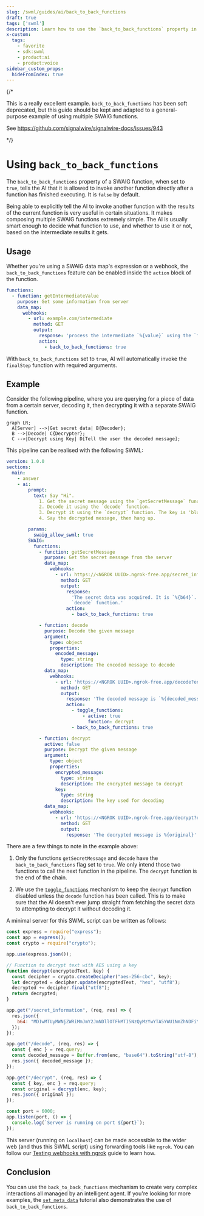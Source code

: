 ```yaml
---
slug: /swml/guides/ai/back_to_back_functions
draft: true
tags: ['swml']
description: Learn how to use the `back_to_back_functions` property in SWAIG functions.
x-custom:
  tags:
    - favorite
    - sdk:swml
    - product:ai
    - product:voice
sidebar_custom_props:
  hideFromIndex: true
---
```


{/*

This is a really excellent example. 
`back_to_back_functions` has been soft deprecated, 
but this guide should be kept and adapted to a general-purpose example
of using multiple SWAIG functions.

See https://github.com/signalwire/signalwire-docs/issues/943

*/}

# Using `back_to_back_functions`

The `back_to_back_functions` property of a SWAIG function, when set to `true`, tells the AI that
it is allowed to invoke another function directly after a function has finished executing. It is
`false` by default.

Being able to explicitly tell the AI to invoke another function with the results of the current function
is very useful in certain situations. It makes composing multiple SWAIG functions extremely simple.
The AI is usually smart enough to decide what function to use, and whether to use it or not, based on
the intermediate results it gets.

## Usage

Whether you're using a SWAIG data map's expression or a webhook, the `back_to_back_functions` feature
can be enabled inside the `action` block of the function.

```yaml andJson
functions:
  - function: getIntermediateValue
    purpose: Get some information from server
    data_map:
      webhooks:
        - url: example.com/intermediate
          method: GET
          output:
            response: 'process the intermediate `%{value}` using the `finalStep` function.'
            action:
              - back_to_back_functions: true
```

With `back_to_back_functions` set to `true`, AI will automatically invoke the `finalStep` function with required arguments.

## Example

Consider the following pipeline, where you are querying for a piece of data from a certain server,
decoding it, then decrypting it with a separate SWAIG function.

```mermaid
graph LR;
  A[Server] -->|Get secret data| B{Decoder};
  B -->|Decode| C{Decrypter};
  C -->|Decrypt using Key| D[Tell the user the decoded message];
```

This pipeline can be realised with the following SWML:

```yaml andJson
version: 1.0.0
sections:
  main:
    - answer
    - ai:
        prompt:
          text: Say "Hi".
            1. Get the secret message using the `getSecretMessage` function.
            2. Decode it using the `decode` function.
            3. Decrypt it using the `decrypt` function. The key is 'blue'.
            4. Say the decrypted message, then hang up.

        params:
          swaig_allow_swml: true
        SWAIG:
          functions:
            - function: getSecretMessage
              purpose: Get the secret message from the server
              data_map:
                webhooks:
                  - url: https://<NGROK UUID>.ngrok-free.app/secret_information
                    method: GET
                    output:
                      response:
                        'The secret data was acquired. It is `%{b64}`. Decode it using the
                        `decode` function.'
                      action:
                        - back_to_back_functions: true

            - function: decode
              purpose: Decode the given message
              argument:
                type: object
                properties:
                  encoded_message:
                    type: string
                    description: The encoded message to decode
              data_map:
                webhooks:
                  - url: 'https://<NGROK UUID>.ngrok-free.app/decode?enc=%{args.encoded_message}'
                    method: GET
                    output:
                      response: 'The decoded message is `%{decoded_message}`. Use the `decrypt` function to decrypt it.'
                      action:
                        - toggle_functions:
                            - active: true
                              function: decrypt
                        - back_to_back_functions: true

            - function: decrypt
              active: false
              purpose: Decrypt the given message
              argument:
                type: object
                properties:
                  encrypted_message:
                    type: string
                    description: The encrypted message to decrypt
                  key:
                    type: string
                    description: The key used for decoding
              data_map:
                webhooks:
                  - url: 'https://<NGROK UUID>.ngrok-free.app/decrypt?enc=%{args.encrypted_message}&key=%{args.key}'
                    method: GET
                    output:
                      response: 'The decrypted message is %{original}'
```

There are a few things to note in the example above:

1. Only the functions `getSecretMessage` and `decode` have the `back_to_back_functions` flag set to `true`.
   We only intend those two functions to call the next function in the pipeline. The `decrypt` function is
   the end of the chain.

2. We use the [`toggle_functions`](./toggle_functions.mdx) mechanism to keep the `decrypt` function
   disabled unless the `decode` function has been called. This is to make sure that the AI doesn't ever
   jump straight from fetching the secret data to attempting to decrypt it without decoding it.

A minimal server for this SWML script can be written as follows:

```javascript
const express = require("express");
const app = express();
const crypto = require("crypto");

app.use(express.json());

// Function to decrypt text with AES using a key
function decrypt(encryptedText, key) {
  const decipher = crypto.createDecipher("aes-256-cbc", key);
  let decrypted = decipher.update(encryptedText, "hex", "utf8");
  decrypted += decipher.final("utf8");
  return decrypted;
}

app.get("/secret_information", (req, res) => {
  res.json({
    b64: "MDIwMTUyMWNjZWRiMmJmY2JmNDllOTFkMTI5NzQyMzYwYTA5YWU1NmZhNDFiYTljZGUzNDU5NTBiNzQ1YjExYQ==",
  });
});

app.get("/decode", (req, res) => {
  const { enc } = req.query;
  const decoded_message = Buffer.from(enc, "base64").toString("utf-8");
  res.json({ decoded_message });
});

app.get("/decrypt", (req, res) => {
  const { key, enc } = req.query;
  const original = decrypt(enc, key);
  res.json({ original });
});

const port = 6000;
app.listen(port, () => {
  console.log(`Server is running on port ${port}`);
});
```

This server (running on `localhost`) can be made accessible to the wider web (and thus this SWML script) using forwarding tools like `ngrok`.
You can follow our [Testing webhooks with ngrok](https://developer.signalwire.com/platform/basics/guides/technical-troubleshooting/how-to-test-webhooks-with-ngrok) guide to learn how.

## Conclusion

You can use the `back_to_back_functions` mechanism to create very complex interactions all managed by an intelligent agent.
If you're looking for more examples, the [`set_meta_data`](./set_meta_data.mdx) tutorial also
demonstrates the use of `back_to_back_functions`.
